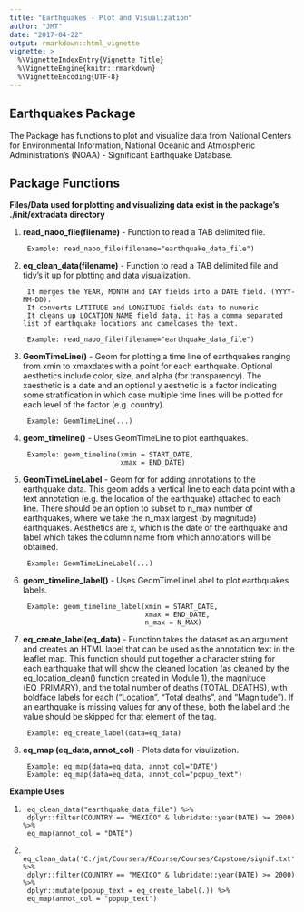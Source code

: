 ```yaml
---
title: "Earthquakes - Plot and Visualization"
author: "JMT"
date: "2017-04-22"
output: rmarkdown::html_vignette
vignette: >
  %\VignetteIndexEntry{Vignette Title}
  %\VignetteEngine{knitr::rmarkdown}
  %\VignetteEncoding{UTF-8}
---
```


## Earthquakes Package

The Package has functions to plot and visualize data from National Centers for Environmental Information, National Oceanic and Atmospheric Administration's (NOAA) - Significant Earthquake Database.

## Package Functions
**Files/Data used for plotting and visualizing data exist in the package's ./init/extradata directory**

1. **read_naoo_file(filename)** - Function to read a TAB delimited file.

        Example: read_naoo_file(filename="earthquake_data_file")

2. **eq_clean_data(filename)** - Function to read a TAB delimited file and tidy's it up for plotting and data visualization.

        It merges the YEAR, MONTH and DAY fields into a DATE field. (YYYY-MM-DD).
        It converts LATITUDE and LONGITUDE fields data to numeric
        It cleans up LOCATION_NAME field data, it has a comma separated list of earthquake locations and camelcases the text.

        Example: read_naoo_file(filename="earthquake_data_file")

3. **GeomTimeLine()** - Geom for plotting a time line of earthquakes ranging from xmin to xmaxdates with a point for each earthquake. Optional aesthetics include color, size, and alpha (for transparency). The xaesthetic is a date and an optional y aesthetic is a factor indicating some stratification in which case multiple time lines will be plotted for each level of the factor (e.g. country).

        Example: GeomTimeLine(...)


4. **geom_timeline()** - Uses GeomTimeLine to plot earthquakes.

        Example: geom_timeline(xmin = START_DATE,
                               xmax = END_DATE)

5. **GeomTimeLineLabel** - Geom for for adding annotations to the earthquake data. This geom adds a vertical line to each data point with a text annotation (e.g. the location of the earthquake) attached to each line. There should be an option to subset to n_max number of earthquakes, where we take the n_max largest (by magnitude) earthquakes. Aesthetics are x, which is the date of the earthquake and label which takes the column name from which annotations will be obtained.

        Example: GeomTimeLineLabel(...)


6. **geom_timeline_label()** - Uses GeomTimeLineLabel to plot earthquakes labels.

        Example: geom_timeline_label(xmin = START_DATE,
                                     xmax = END_DATE,
                                     n_max = N_MAX)

7. **eq_create_label(eq_data)** - Function takes the dataset as an argument and creates an HTML label that can be used as the annotation text in the leaflet map. This function should put together a character string for each earthquake that will show the cleaned location (as cleaned by the eq_location_clean() function created in Module 1), the magnitude (EQ_PRIMARY), and the total number of deaths (TOTAL_DEATHS), with boldface labels for each ("Location", "Total deaths", and "Magnitude"). If an earthquake is missing values for any of these, both the label and the value should be skipped for that element of the tag.

        Example: eq_create_label(data=eq_data)

8. **eq_map (eq_data, annot_col)** - Plots data for visulization.

        Example: eq_map(data=eq_data, annot_col="DATE")
        Example: eq_map(data=eq_data, annot_col="popup_text")

**Example Uses**

1.      eq_clean_data("earthquake_data_file") %>%
        dplyr::filter(COUNTRY == "MEXICO" & lubridate::year(DATE) >= 2000) %>%
        eq_map(annot_col = "DATE")

2.      eq_clean_data('C:/jmt/Coursera/RCourse/Courses/Capstone/signif.txt') %>%
        dplyr::filter(COUNTRY == "MEXICO" & lubridate::year(DATE) >= 2000) %>%
        dplyr::mutate(popup_text = eq_create_label(.)) %>%
        eq_map(annot_col = "popup_text")

